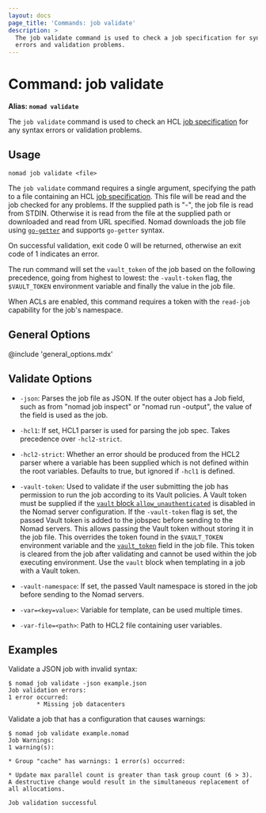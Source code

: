 ```yaml
---
layout: docs
page_title: 'Commands: job validate'
description: >
  The job validate command is used to check a job specification for syntax
  errors and validation problems.
---
```


# Command: job validate

**Alias: `nomad validate`**

The `job validate` command is used to check an HCL [job specification] for any
syntax errors or validation problems.

## Usage

```plaintext
nomad job validate <file>
```

The `job validate` command requires a single argument, specifying the path to a
file containing an HCL [job specification]. This file will be read and the job
checked for any problems. If the supplied path is "-", the job file is read from
STDIN. Otherwise it is read from the file at the supplied path or downloaded and
read from URL specified. Nomad downloads the job file using [`go-getter`] and
supports `go-getter` syntax.

On successful validation, exit code 0 will be returned, otherwise an exit code
of 1 indicates an error.

The run command will set the `vault_token` of the job based on the following
precedence, going from highest to lowest: the `-vault-token` flag, the
`$VAULT_TOKEN` environment variable and finally the value in the job file.

When ACLs are enabled, this command requires a token with the `read-job`
capability for the job's namespace.

## General Options

@include 'general_options.mdx'

## Validate Options

- `-json`: Parses the job file as JSON. If the outer object has a Job field,
  such as from "nomad job inspect" or "nomad run -output", the value of the
  field is used as the job.

- `-hcl1`: If set, HCL1 parser is used for parsing the job spec. Takes
  precedence over `-hcl2-strict`.

- `-hcl2-strict`: Whether an error should be produced from the HCL2 parser where
  a variable has been supplied which is not defined within the root variables.
  Defaults to true, but ignored if `-hcl1` is defined.

- `-vault-token`: Used to validate if the user submitting the job has
  permission to run the job according to its Vault policies. A Vault token must
  be supplied if the [`vault` block `allow_unauthenticated`] is disabled in
  the Nomad server configuration. If the `-vault-token` flag is set, the passed
  Vault token is added to the jobspec before sending to the Nomad servers. This
  allows passing the Vault token without storing it in the job file. This
  overrides the token found in the `$VAULT_TOKEN` environment variable and the
  [`vault_token`] field in the job file. This token is cleared from the job
  after validating and cannot be used within the job executing environment. Use
  the `vault` block when templating in a job with a Vault token.

- `-vault-namespace`: If set, the passed Vault namespace is stored in the job
  before sending to the Nomad servers.

- `-var=<key=value>`: Variable for template, can be used multiple times.

- `-var-file=<path>`: Path to HCL2 file containing user variables.

## Examples

Validate a JSON job with invalid syntax:

```shell-session
$ nomad job validate -json example.json
Job validation errors:
1 error occurred:
        * Missing job datacenters
```

Validate a job that has a configuration that causes warnings:

```shell-session
$ nomad job validate example.nomad
Job Warnings:
1 warning(s):

* Group "cache" has warnings: 1 error(s) occurred:

* Update max parallel count is greater than task group count (6 > 3). A destructive change would result in the simultaneous replacement of all allocations.

Job validation successful
```

[`go-getter`]: https://github.com/hashicorp/go-getter
[job specification]: /nomad/docs/job-specification
[`vault` block `allow_unauthenticated`]: /nomad/docs/configuration/vault#allow_unauthenticated
[`vault_token`]: /nomad/docs/job-specification/job#vault_token
